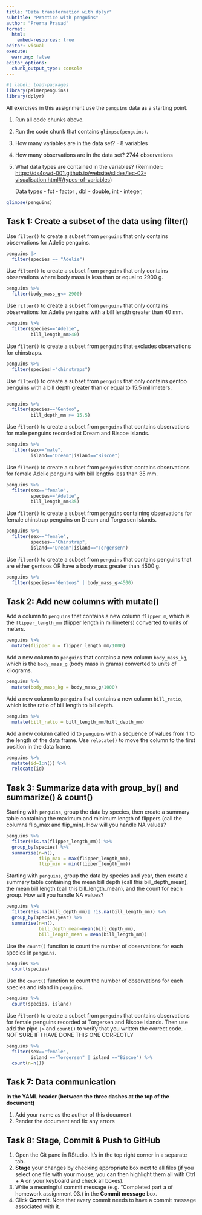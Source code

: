 ```yaml
---
title: "Data transformation with dplyr"
subtitle: "Practice with penguins"
author: "Prerna Prasad"
format:
  html:
    embed-resources: true
editor: visual
execute:
  warning: false
editor_options: 
  chunk_output_type: console
---
```


```r
#| label: load-packages
library(palmerpenguins)
library(dplyr)
```

All exercises in this assignment use the `penguins` data as a starting point.

1.  Run all code chunks above.

2.  Run the code chunk that contains `glimpse(penguins)`.

3.  How many variables are in the data set? - 8 variables

4.  How many observations are in the data set? 2744 observations

5.  What data types are contained in the variables? (Reminder: <https://ds4owd-001.github.io/website/slides/lec-02-visualisation.html#/types-of-variables>)

    Data types - fct - factor , dbl - double, int - integer,

```r
glimpse(penguins)
```

## Task 1: Create a subset of the data using filter()

Use `filter()` to create a subset from `penguins` that only contains observations for Adelie penguins.

```r
penguins |>
  filter(species == "Adelie")
```

Use `filter()` to create a subset from `penguins` that only contains observations where body mass is less than or equal to 2900 g.

```r
penguins %>% 
  filter(body_mass_g<= 2900)
```

Use `filter()` to create a subset from `penguins` that only contains observations for Adelie penguins with a bill length greater than 40 mm.

```r
penguins %>% 
  filter(species=="Adelie",
         bill_length_mm>40)
```

Use `filter()` to create a subset from `penguins` that excludes observations for chinstraps.

```r
penguins %>% 
  filter(species!="chinstraps")
```

Use `filter()` to create a subset from `penguins` that only contains gentoo penguins with a bill depth greater than or equal to 15.5 millimeters.

```r

```

```r
penguins %>% 
  filter(species=="Gentoo",
         bill_depth_mm >= 15.5)
```

Use `filter()` to create a subset from `penguins` that contains observations for male penguins recorded at Dream and Biscoe Islands.

```r
penguins %>% 
  filter(sex=="male",
         island=="Dream"|island=="Biscoe")
```

Use `filter()` to create a subset from `penguins` that contains observations for female Adelie penguins with bill lengths less than 35 mm.

```r
penguins %>% 
  filter(sex=="female",
         species=="Adelie",
         bill_length_mm<35)
```

Use `filter()` to create a subset from `penguins` containing observations for female chinstrap penguins on Dream and Torgersen Islands.

```r
penguins %>% 
  filter(sex=="female",
         species=="Chinstrap",
         island=="Dream"|island=="Torgersen")
```

Use `filter()` to create a subset from `penguins` that contains penguins that are either gentoos OR have a body mass greater than 4500 g.

```r
penguins %>% 
  filter(species=="Gentoos" | body_mass_g>4500)
```

## Task 2: Add new columns with mutate()

Add a column to `penguins` that contains a new column `flipper_m`, which is the `flipper_length_mm` (flipper length in millimeters) converted to units of meters.

```r
penguins %>% 
  mutate(flipper_m = flipper_length_mm/1000)
```

Add a new column to `penguins` that contains a new column `body_mass_kg`, which is the `body_mass_g` (body mass in grams) converted to units of kilograms.

```r
penguins %>% 
  mutate(body_mass_kg = body_mass_g/1000)
```

Add a new column to `penguins` that contains a new column `bill_ratio`, which is the ratio of bill length to bill depth.

```r
penguins %>% 
  mutate(bill_ratio = bill_length_mm/bill_depth_mm)
```

Add a new column called id to `penguins` with a sequence of values from 1 to the length of the data frame. Use `relocate()` to move the column to the first position in the data frame.

```r
penguins %>% 
  mutate(id=1:n()) %>% 
  relocate(id)
```

## Task 3: Summarize data with group_by() and summarize() & count()

Starting with `penguins`, group the data by species, then create a summary table containing the maximum and minimum length of flippers (call the columns flip_max and flip_min). How will you handle NA values?

```r
penguins %>% 
  filter(!is.na(flipper_length_mm)) %>% 
  group_by(species) %>% 
  summarise(n=n(),
            flip_max = max(flipper_length_mm),
            flip_min = min(flipper_length_mm))
```

Starting with `penguins`, group the data by species and year, then create a summary table containing the mean bill depth (call this bill_depth_mean), the mean bill length (call this bill_length_mean), and the count for each group. How will you handle NA values?

```r
penguins %>% 
  filter(!is.na(bill_depth_mm)| !is.na(bill_length_mm)) %>% 
  group_by(species,year) %>% 
  summarise(n=n(),
            bill_depth_mean=mean(bill_depth_mm),
            bill_length_mean = mean(bill_length_mm))
```

Use the `count()` function to count the number of observations for each species in `penguins`.

```r
penguins %>% 
  count(species)
```

Use the `count()` function to count the number of observations for each species and island in `penguins`.

```r
penguins %>% 
  count(species, island)
```

Use `filter()` to create a subset from `penguins` that contains observations for female penguins recorded at Torgersen and Biscoe Islands. Then use add the pipe `|>` and `count()` to verify that you written the correct code. - NOT SURE IF I HAVE DONE THIS ONE CORRECTLY

```r
penguins %>% 
  filter(sex=="female",
         island =="Torgersen" | island =="Biscoe") %>% 
  count(n=n())
```

## Task 7: Data communication

**In the YAML header (between the three dashes at the top of the document)**

1.  Add your name as the author of this document
2.  Render the document and fix any errors

## Task 8: Stage, Commit & Push to GitHub

1.  Open the Git pane in RStudio. It's in the top right corner in a separate tab.
2.  **Stage** your changes by checking appropriate box next to all files (if you select one file with your mouse, you can then highlight them all with Ctrl + A on your keyboard and check all boxes).
3.  Write a meaningful commit message (e.g. "Completed part a of homework assignment 03.) in the **Commit message** box.
4.  Click **Commit**. Note that every commit needs to have a commit message associated with it.
